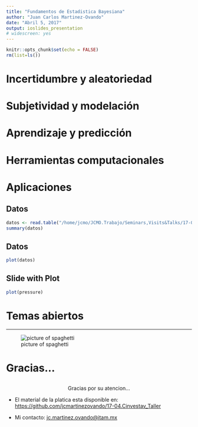 ```yaml
---
title: "Fundamentos de Estadistica Bayesiana"
author: "Juan Carlos Martinez-Ovando"
date: "Abril 5, 2017"
output: ioslides_presentation
# widescreen: yes
---
```


```r
knitr::opts_chunk$set(echo = FALSE)
rm(list=ls())
```

# Incertidumbre y aleatoriedad

# Subjetividad y modelación

# Aprendizaje y predicción

# Herramientas computacionales

# Aplicaciones

## Datos

```r
datos <- read.table("/home/jcmo/JCMO.Trabajo/Seminars,Visits&Talks/17-04.Cinvestav/17-04.Cinvestav_Taller/Datos/astro_data.txt", header = TRUE)
summary(datos)
```

## Datos

```r
plot(datos)
```

## Slide with Plot

```r
plot(pressure)
```

# Temas abiertos

----

![picture of spaghetti](/home/jcmo/JCMO.Trabajo/Seminars,Visits&Talks/17-04.Cinvestav/17-04.Cinvestav_Taller/Imagenes/ITAM_2016.png)

# Gracias...

##  

<center>
<div class="blue2">
Gracias por su atencion...
</div>
</center>

* El material de la platica esta disponible en:
<https://github.com/jcmartinezovando/17-04.Cinvestav_Taller>

* Mi contacto:
<jc.martinez.ovando@itam.mx>




